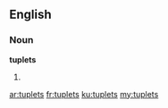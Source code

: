 ==English==

===Noun===
'''tuplets'''

# {{plural of|tuplet}}

[[ar:tuplets]]
[[fr:tuplets]]
[[ku:tuplets]]
[[my:tuplets]]